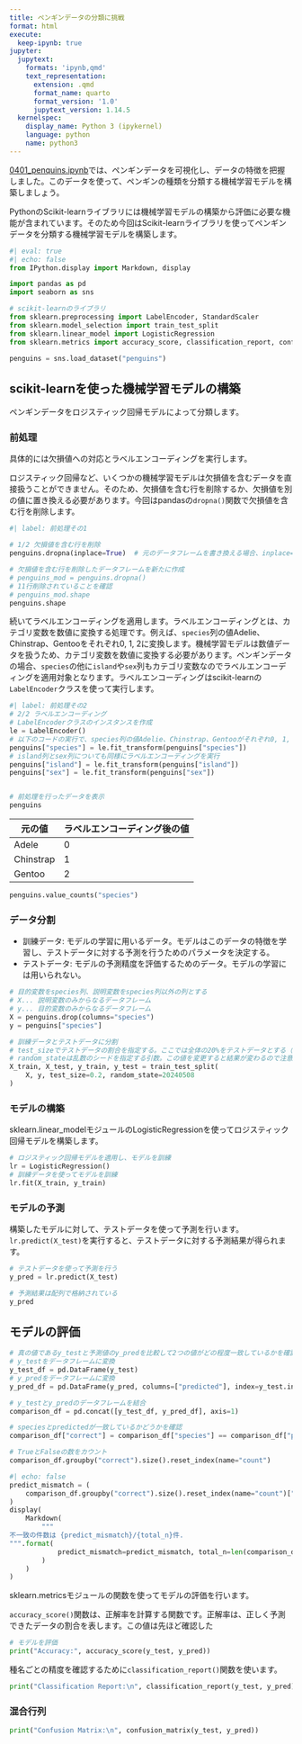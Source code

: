 ```yaml
---
title: ペンギンデータの分類に挑戦
format: html
execute:
  keep-ipynb: true
jupyter:
  jupytext:
    formats: 'ipynb,qmd'
    text_representation:
      extension: .qmd
      format_name: quarto
      format_version: '1.0'
      jupytext_version: 1.14.5
  kernelspec:
    display_name: Python 3 (ipykernel)
    language: python
    name: python3
---
```


[0401_penquins.ipynb](0401_penquins.ipynb)では、ペンギンデータを可視化し、データの特徴を把握しました。このデータを使って、ペンギンの種類を分類する機械学習モデルを構築しましょう。

PythonのScikit-learnライブラリには機械学習モデルの構築から評価に必要な機能が含まれています。そのため今回はScikit-learnライブラリを使ってペンギンデータを分類する機械学習モデルを構築します。

```python
#| eval: true
#| echo: false
from IPython.display import Markdown, display
```

```python
import pandas as pd
import seaborn as sns

# scikit-learnのライブラリ
from sklearn.preprocessing import LabelEncoder, StandardScaler
from sklearn.model_selection import train_test_split
from sklearn.linear_model import LogisticRegression
from sklearn.metrics import accuracy_score, classification_report, confusion_matrix
```

```python
penguins = sns.load_dataset("penguins")
```

## scikit-learnを使った機械学習モデルの構築

ペンギンデータをロジスティック回帰モデルによって分類します。

### 前処理

具体的には欠損値への対応とラベルエンコーディングを実行します。

ロジスティック回帰など、いくつかの機械学習モデルは欠損値を含むデータを直接扱うことができません。そのため、欠損値を含む行を削除するか、欠損値を別の値に置き換える必要があります。今回はpandasの`dropna()`関数で欠損値を含む行を削除します。

```python
#| label: 前処理その1

# 1/2 欠損値を含む行を削除
penguins.dropna(inplace=True)  # 元のデータフレームを書き換える場合、inplace=Trueを指定する

# 欠損値を含む行を削除したデータフレームを新たに作成
# penguins_mod = penguins.dropna()
# 11行削除されていることを確認
# penguins_mod.shape
penguins.shape
```

続いてラベルエンコーディングを適用します。ラベルエンコーディングとは、カテゴリ変数を数値に変換する処理です。例えば、`species`列の値Adelie、Chinstrap、Gentooをそれぞれ0, 1, 2に変換します。機械学習モデルは数値データを扱うため、カテゴリ変数を数値に変換する必要があります。ペンギンデータの場合、`species`の他に`island`や`sex`列もカテゴリ変数なのでラベルエンコーディングを適用対象となります。ラベルエンコーディングはscikit-learnの`LabelEncoder`クラスを使って実行します。

```python
#| label: 前処理その2
# 2/2 ラベルエンコーディング
# LabelEncoderクラスのインスタンスを作成
le = LabelEncoder()
# 以下のコードの実行で、species列の値Adelie、Chinstrap、Gentooがそれぞれ0, 1, 2に変換される
penguins["species"] = le.fit_transform(penguins["species"])
# island列とsex列についても同様にラベルエンコーディングを実行
penguins["island"] = le.fit_transform(penguins["island"])
penguins["sex"] = le.fit_transform(penguins["sex"])


# 前処理を行ったデータを表示
penguins
```

| 元の値 | ラベルエンコーディング後の値 |
|-------|-------------------------|
| Adele | 0 |
| Chinstrap | 1 |
| Gentoo | 2 |

```python
penguins.value_counts("species")
```

### データ分割

- 訓練データ: モデルの学習に用いるデータ。モデルはこのデータの特徴を学習し、テストデータに対する予測を行うためのパラメータを決定する。
- テストデータ: モデルの予測精度を評価するためのデータ。モデルの学習には用いられない。

```python
# 目的変数をspecies列、説明変数をspecies列以外の列とする
# X... 説明変数のみからなるデータフレーム
# y... 目的変数のみからなるデータフレーム
X = penguins.drop(columns="species")
y = penguins["species"]

# 訓練データとテストデータに分割
# test_sizeでテストデータの割合を指定する。ここでは全体の20%をテストデータとする（80%を訓練データとする）
# random_stateは乱数のシードを指定する引数。この値を変更すると結果が変わるので注意
X_train, X_test, y_train, y_test = train_test_split(
    X, y, test_size=0.2, random_state=20240508
)
```

### モデルの構築

sklearn.linear_modelモジュールのLogisticRegressionを使ってロジスティック回帰モデルを構築します。

```python
# ロジスティック回帰モデルを適用し、モデルを訓練
lr = LogisticRegression()
# 訓練データを使ってモデルを訓練
lr.fit(X_train, y_train)
```

### モデルの予測

構築したモデルに対して、テストデータを使って予測を行います。`lr.predict(X_test)`を実行すると、テストデータに対する予測結果が得られます。

```python
# テストデータを使って予測を行う
y_pred = lr.predict(X_test)

# 予測結果は配列で格納されている
y_pred
```

## モデルの評価

```python
# 真の値であるy_testと予測値のy_predを比較して2つの値がどの程度一致しているかを確認する
# y_testをデータフレームに変換
y_test_df = pd.DataFrame(y_test)
# y_predをデータフレームに変換
y_pred_df = pd.DataFrame(y_pred, columns=["predicted"], index=y_test.index)

# y_testとy_predのデータフレームを結合
comparison_df = pd.concat([y_test_df, y_pred_df], axis=1)

# speciesとpredictedが一致しているかどうかを確認
comparison_df["correct"] = comparison_df["species"] == comparison_df["predicted"]

# TrueとFalseの数をカウント
comparison_df.groupby("correct").size().reset_index(name="count")
```

```python
#| echo: false
predict_mismatch = (
    comparison_df.groupby("correct").size().reset_index(name="count")["count"][0]
)
display(
    Markdown(
        """
不一致の件数は {predict_mismatch}/{total_n}件.
""".format(
            predict_mismatch=predict_mismatch, total_n=len(comparison_df)
        )
    )
)
```

sklearn.metricsモジュールの関数を使ってモデルの評価を行います。

`accuracy_score()`関数は、正解率を計算する関数です。正解率は、正しく予測できたデータの割合を表します。この値は先ほど確認した

```python
# モデルを評価
print("Accuracy:", accuracy_score(y_test, y_pred))
```

種名ごとの精度を確認するために`classification_report()`関数を使います。

```python
print("Classification Report:\n", classification_report(y_test, y_pred))
```

### 混合行列

```python
print("Confusion Matrix:\n", confusion_matrix(y_test, y_pred))
```

